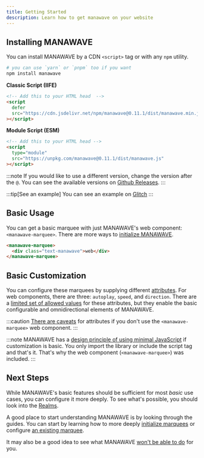 ```yaml
---
title: Getting Started
description: Learn how to get manawave on your website
---
```



## Installing MANAWAVE

You can install MANAWAVE by a CDN `<script>` tag or with any `npm` utility.

<Tabs>
<TabItem label="npm">

```sh
# you can use `yarn` or `pnpm` too if you want
npm install manawave
```

</TabItem>
<TabItem label="cdn">

**Classic Script (IIFE)**

```html
<!-- Add this to your HTML head  -->
<script
  defer
  src="https://cdn.jsdelivr.net/npm/manawave@0.11.1/dist/manawave.min.js"
></script>
```

**Module Script (ESM)**

```html
<!-- Add this to your HTML head -->
<script
  type="module"
  src="https://unpkg.com/manawave@0.11.1/dist/manawave.js"
></script>
```

:::note
If you would like to use a different version, change the
version after the `@`. You can see the available versions on
[Github Releases](https://github.com/ryuuart/manawave/releases).
:::

:::tip[See an example]
You can see an example on [Glitch](https://glitch.com/edit/#!/manawave-cdn-example)
:::

</TabItem>
</Tabs>

## Basic Usage

You can get a basic marquee with just MANAWAVE's web component: `<manawave-marquee>`.
There are more ways to [initialize MANAWAVE](/docs/guides/initialization).

```html
<manawave-marquee>
  <div class="text-manawave">web</div>
</manawave-marquee>
```

<Sandpack activeFile="index.html" html={webcomponentHTML} />

## Basic Customization

You can configure these marquees by supplying different [attributes](/docs/reference/attributes/).
For web components, there are three: `autoplay`, `speed`, and `direction`. There are a [limited set of allowed values](/docs/reference/attributes/) for these attributes, but
they enable the basic configurable and omnidirectional elements of MANAWAVE.

:::caution
[There are caveats](/docs/reference/attributes) for attributes if you don't use the `<manawave-marquee>` web component.
:::

<Sandpack activeFile="index.html" />

:::note
MANAWAVE has a [design principle of using minimal JavaScript](/docs/quickstart/principles#customizable) if customization is basic. You only import the library or include the script tag and that's it. That's why the web component (`<manawave-marquee>`) was included.
:::

## Next Steps

While MANAWAVE's basic features should be sufficient for most _basic_ use cases, you can configure it more deeply.
To see what's possible, you should look into the [Realms](/#realms).

A good place to start understanding MANAWAVE is by looking through the guides.
You can start by learning how to more deeply [initialize marquees](/docs/guides/initialization) or configure [an existing marquee](/docs/guides/reusing).

It may also be a good idea to see what MANAWAVE [won't be able to do](/docs/reference/limits) for you.
